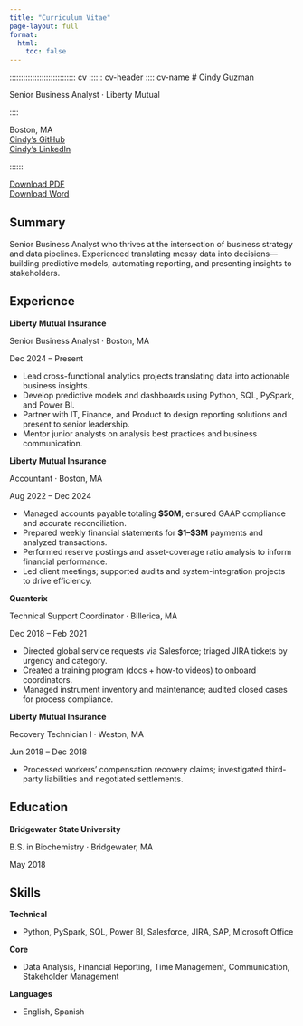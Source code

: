 ```yaml
---
title: "Curriculum Vitae"
page-layout: full
format:
  html:
    toc: false
---
```


::::::::::::::::::::::::::::: cv
:::::: cv-header
:::: cv-name
# Cindy Guzman

::: cv-role
Senior Business Analyst · Liberty Mutual
:::
::::

::: cv-contacts
Boston, MA\
[Cindy's GitHub](https://github.com/cindyrg-cloud)\
[Cindy's LinkedIn](https://www.linkedin.com/in/cindy-guzman-9299ab1b1)
:::
::::::

::: cv-downloads
[Download PDF](assets/Cindy_Guzman_CV.pdf){.cv-btn}\
[Download Word](assets/Cindy_Guzman_CV.docx){.cv-btn .ghost}
:::

## Summary

Senior Business Analyst who thrives at the intersection of business strategy and data pipelines. Experienced translating messy data into decisions—building predictive models, automating reporting, and presenting insights to stakeholders.

## Experience

:::::: cv-item
::::: cv-item-head
**Liberty Mutual Insurance**\

::: cv-sub
Senior Business Analyst · Boston, MA
:::

::: cv-dates
Dec 2024 – Present
:::
:::::

-   Lead cross-functional analytics projects translating data into actionable business insights.
-   Develop predictive models and dashboards using Python, SQL, PySpark, and Power BI.
-   Partner with IT, Finance, and Product to design reporting solutions and present to senior leadership.
-   Mentor junior analysts on analysis best practices and business communication.
::::::

:::::: cv-item
::::: cv-item-head
**Liberty Mutual Insurance**\

::: cv-sub
Accountant · Boston, MA
:::

::: cv-dates
Aug 2022 – Dec 2024
:::
:::::

-   Managed accounts payable totaling **\$50M**; ensured GAAP compliance and accurate reconciliation.
-   Prepared weekly financial statements for **\$1–\$3M** payments and analyzed transactions.
-   Performed reserve postings and asset-coverage ratio analysis to inform financial performance.
-   Led client meetings; supported audits and system-integration projects to drive efficiency.
::::::

:::::: cv-item
::::: cv-item-head
**Quanterix**\

::: cv-sub
Technical Support Coordinator · Billerica, MA
:::

::: cv-dates
Dec 2018 – Feb 2021
:::
:::::

-   Directed global service requests via Salesforce; triaged JIRA tickets by urgency and category.
-   Created a training program (docs + how-to videos) to onboard coordinators.
-   Managed instrument inventory and maintenance; audited closed cases for process compliance.
::::::

:::::: cv-item
::::: cv-item-head
**Liberty Mutual Insurance**\

::: cv-sub
Recovery Technician I · Weston, MA
:::

::: cv-dates
Jun 2018 – Dec 2018
:::
:::::

-   Processed workers’ compensation recovery claims; investigated third-party liabilities and negotiated settlements.
::::::

## Education

:::::: cv-item
::::: cv-item-head
**Bridgewater State University**\

::: cv-sub
B.S. in Biochemistry · Bridgewater, MA
:::

::: cv-dates
May 2018
:::
:::::
::::::

## Skills


:::::: cv-item
::::: cv-item-head
**Technical**
:::::
- Python, PySpark, SQL, Power BI, Salesforce, JIRA, SAP, Microsoft Office
::::::

:::::: cv-item
::::: cv-item-head
**Core**
:::::
- Data Analysis, Financial Reporting, Time Management, Communication, Stakeholder Management
::::::

:::::: cv-item
::::: cv-item-head
**Languages**
:::::
- English, Spanish
::::::
